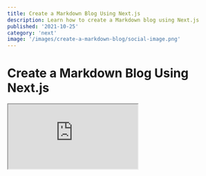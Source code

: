 ```yaml
---
title: Create a Markdown Blog Using Next.js
description: Learn how to create a Markdown blog using Next.js
published: '2021-10-25'
category: 'next'
image: '/images/create-a-markdown-blog/social-image.png'
---
```


# Create a Markdown Blog Using Next.js

<Iframe title="JavaScript Sandbox" src="https://thedigitalgarden.vercel.app/" />

You can view the entire site at [The Digital Garden](https://thedigitalgarden.vercel.app/) and view the [source code on GitHub](https://github.com/JoysOfCode/markdown-blog).

## Table of Contents

- [Your Digital Garden](#your-digital-garden)
- [List of Features](#list-of-features)
- [How Does it Work](#how-does-it-work)
- [Project Setup](#project-setup)
- [Next.js Folder Structure](#nextjs-folder-structure)
- [Next.js File System Based Router](#nextjs-file-system-based-router)
- [Showing Posts](#showing-posts)
- [Markdown Plugins](#markdown-plugins)
- [Markdown Component Substitution](#markdown-component-substitution)
- [Markdown Plugins](#markdown-plugins)
- [List Sorted Posts](#list-sorted-posts)
- [Post Categories](#post-categories)
- [Navigation](#navigation)
- [SEO](#seo)
- [Styles](#styles)
- [Layout](#layout)
- [Dark Mode](#dark-mode)
- [Deploy](#Deploy)
- [Conclusion](#Conclusion)

## Your Digital Garden

Despite popular platforms for developers to author and share content with others I strongly believe that you should have your own place on the internet — your own **digital garden.**

I set out to create something that I would want to use based on what I think a markdown blog should have. Understanding every part of your site is another excuse to **learn, modify and extend**.

The reason why I don't use [Gatsby](https://www.gatsbyjs.com/) is because it's **easy but not simple** meaning you can probably set up a blog in minutes like [Wordpress](https://wordpress.org/) but you don't understand how any of it works because the abstraction is so high.

For this reason I'm using [Next.js](https://nextjs.org/) because while you have to do more work you get to learn a lot more. Having more code doesn't mean it's more complicated — in fact you're going to be surprised how little code we're going to write.

More importantly most of what I'm going to show you is **meta-framework agnostic** meaning you can use what you learn with other framewors.

Understanding **React** is required but I'm going to try to keep it beginner friendly if you never used **Next.js** before and we're going to be using **TypeScript** which is **optional**, so you can completely ignore it and just use **JavaScript**.

## List of Features

These are the features I expect a **Markdown** blog to have:

- **Dark mode**
- **MDX** for a rich user experience
- **Syntax highlight** (**line numbers**, **line highlight** and **copying code** to the clipboard)
- **List posts** by oldest to newest
- **Filter posts** by category
- **Meta tags** (**SEO** and **social share images**)
- **Table of contents** autogenerated from headings
- **Tables** and other extended **Markdown** features from [GitHub Flavored Markdown](https://github.github.com/gfm/)
- **Smart typography** (real quotes and ellipses)

## How Does it Work

We're going to create the **URL slug** from the post title and have **Next.js** build the page for us for every post.

<Image
  height="314px"
  width="637px"
  src="/images/create-a-markdown-blog/site-diagram.webp"
  alt="Site diagram"
/>

**Markdown**

[Markdown](https://daringfireball.net/projects/markdown/) is popular because it's easy to author content, so we don't have to write **HTML** by hand or use a clumsy [WYSWYG](https://en.wikipedia.org/wiki/WYSIWYG) solution that can't keep up with your intent.

**MDX**

We're going to use [MDX](https://mdxjs.com/) (JSX in **Markdown**) that lets you use **React** components inside **Markdown**.

**Static Generated**

The site itself is **static generated** meaning **Next.js** is going to build the entire site in advance at **build time** when it deploys to **Vercel** meaning it's going to be fast once it's cached on their [CDN](https://en.wikipedia.org/wiki/Content_delivery_network) (content delivery network).

**Static** doesn't mean not interactive. You might be familiar with the term from other site builders where it just means to output **HTML**, **CSS** and **JavaScript**. This is not the case with **Next.js**.

**Styles**

For the styles we're going to use a **CSS-in-JS** solution [styled-jsx](https://github.com/vercel/styled-jsx) mostly because it works out of the box with **Next.js** and using it is similar to a **single file component** if you ever used **Vue**, or **Svelte**.

If you want highlighting and code completion there's [styled-jsx Syntax Highlighting](https://marketplace.visualstudio.com/items?itemName=Divlo.vscode-styled-jsx-syntax) and [styled-jsx Language Server](https://marketplace.visualstudio.com/items?itemName=Divlo.vscode-styled-jsx-languageserver) extension for [VS Code](https://code.visualstudio.com/) but it's optional (I expect you to use your prefered styling method).

Nothing here is specific to **CSS-in-JS** other than giving us **scoped styles**, so feel free to use any **CSS** solution for **React** you prefer.

**Deployment**

For deployment we're going to use **Vercel**, so whenever we push to **GitHub** it's going to trigger a deploy to **Vercel**.

## Project Setup

Let's initialize a **Next.js** project using **TypeScript** but feel free to exclude the flag if you don't want to use it.

Name it whatever you want.

```shell:terminal
npx create-next-app --typescript
```

Start the development server and the page should be available at [http://localhost:3000/](http://localhost:3000/).

```shell:terminal
npm run dev
```

There's a couple of things we don't need, so let's remove:

- **api** folder inside **pages**
- Everything inside the **styles** folder
- Styles import in **pages/\_app.tsx**
- Everything inside **pages/index.tsx**

After that change the contents of `index.tsx`. After you're done you should see **Home** on your page.

```tsx:pages/index.tsx
export default function Home() {
  return <h1>Home</h1>
}
```

Let's also set up [module path aliases](https://nextjs.org/docs/advanced-features/module-path-aliases) inside `tsconfig.json`, so we can import things **relative to the root of our project**.

For example instead of doing `../../Component'` you can do `'@/root/components/Component'`.

```json:tsconfig.json
{
  "compilerOptions": {
    // ...
	"baseUrl": ".",
	"paths": {
      "@/root/*": ["./*"]
	}
  },
  // ...
}
```

You can set as many **path aliases** as you want. Some people prefer to have special paths for **components**, **styles** and other things but I prefer keeping it simple.

## Next.js Folder Structure

Here is an explanation of the **Next.js** folder structure.

**.next**

**Next.js** cache and build output.

**pages**

**Next.js** uses a **file-system based router** where every file you create is a page like in **PHP**. For example `pages/about.tsx` would map to `http://localhost:3000/about`. You can also have **dynamic routing** and it's awesome.

**Next.js** has special files **\_app.tsx** that acts like a wrapper around every page and **\_document.tsx** to get access to the `<html>` and `<body>` tags.

**api**

Holds your **API endpoints** using **serverless functions** meaning you don't need to use a real server for simple things.

You can scrape a site and serve the **JSON** as a response you can render in your **frontend**, or **store it inside a database**. You **can't** create, or write to files since **serverless functions** don't have storage because they spin up once per request.

**public**

Holds your **static assets** such as images.

**styles**

Your **CSS** but it's not convention.

**eslintrc.json**

**ESLint** linting rules.

**next-env.d.ts**

Makes sure **Next.js** types are picked up by **TypeScript**.

**next.config.js**

Let's you extend the **Webpack** config for **Next.js** without having to **eject**.

**tsconfig.json**

**TypeScript** compiler options. You're going to use **jsconfig.json** if you're using **JavaScript**.

I want to note that some things like `pages` are convention in **Next.js** but other things like **styles** and where you place your components are unopinionated.

## Next.js File System Based Router

We need a way to generate pages when we build our site.

Imagine what a chore it would be if we created a new page for every post like `pages/post1.tsx`, `pages/post2.tsx`.

We can instead create a **dynamic route** such as `pages/[slug].tsx`, so that we can create pages on the fly based on the posts we create.

We're going to get those paths from the **file system** because we can use **Node.js** inside **Next.js** pages.

This is possible because **Next.js** exposes **special functions** we can only use inside a page such as `getStaticPaths` and `getStaticProps` where we can **pre-render the page at build time**.

<Image
  height="496px"
  width="888px"
  src="/images/create-a-markdown-blog/next-page-render.webp"
  alt="Next.js page render"
/>

This is how it looks inside **Next.js**.

```tsx:pages/[slug].tsx
export default function Post(props) {
  return <h1>{props.title}</h1>
}

export async function getStaticPaths() {
  return {
    paths: [
      { params: { slug: 'post-1' } },
      { params: { slug: 'post-2' } }
	],
    fallback: false,
  }
}

export async function getStaticProps() {
  return {
    props: {
      title: 'Post',
    },
  }
}
```

In the above example since we created `[slug].tsx` **Next.js** expects us to specify a **slug** that can be any path as the **param**, so we created paths for [http://localhost:3000/post-1](http://localhost:3000/1) and [http://localhost:3000/post-2](http://localhost:3000/2).

This means we generate the **paths** and **props** in advance. The **props** are then sent to the **component** like regular **props**.

**Next.js** is flexible, so we can specify per page if we want it to be **SSG** (server-side generated) meaning **Next.js** builds the pages during **build time**, or **SSR** (server-side rendered) using `getServerSideProps` where you have to request the page from the server.

Since this code gets executed **server-side** in **Node.js** land in some **ephemeral serverless function** it's not part of the bundle.

**Next.js** is just **React** with a couple of extra things with a great developer experience. This was just a brief introduction to **Next.js** but if you want to learn **Next.js** hit up the [Next.js basics](https://nextjs.org/learn/basics/create-nextjs-app).

## Showing Posts

Let's start with the most interesting part which is showing **Markdown** posts.

For this we're going to use [mdx-bundler](https://github.com/kentcdodds/mdx-bundler) that's going to help us with reading **Markdown** files and bundle any dependencies we have such as **React** components which is awesome because it's framework agnostic unlike [next-mdx-remote](https://github.com/hashicorp/next-mdx-remote).

```shell:terminal
npm i mdx-bundler esbuild
```

[esbuild](https://esbuild.github.io/) is just an extremely fast **JavaScript** bundler that **mdx-bundler** uses.

Let's add some example posts by creating a `posts` folder at the root of our project (same place where your `package.json` is).

Inside `posts` we're going to create at least two folders with posts following this structure:

- `posts/post-1/post-1.mdx`
- `posts/post-2/post-2.mdx`

At the top of every **Markdown** file we're going to include the **title**, **description**, **published**, **category**, **slug** and **social share image** metadata that we can parse as **front matter**.

```md:post-1.mdx
---
title: First Post
description: This is the first post
published: '2021-10-10'
category: 'javascript'
slug: 'post-1'
image: '/images/post-1/social-image.png'
---

import { Counter } from './Counter'

# First Post

This is the first post.

You can use regular Markdown inside here like *italic* or **bold**.

Here's a component.

<Counter />
```

```md:post-2.mdx
---
title: Second Post
description: This is the second post
published: '2021-10-20'
category: 'javascript'
slug: 'post-2'
image: '/images/post-2/social-image.png'
---

# Post 2

This is the second post.

If you had an image:

![Description](/images/post-2/image.webp)
```

If you want to use an image don't include `public` in the path but just `/images/post-2/image.webp` because **Next.js** is going to serve it from [http://localhost:3000/images/post-2/image.webp](http://localhost:3000/images/post-2/image.webp).

I'm not going to include any **social share images** here but in my other post I explain how you can [automate creating dynamic social share images](https://joyofcode.xyz/dynamic-social-share-images) and later I'm going to show you what `<meta>` tags to include.

If you just want to know the dimensions it should be **1200px** by **630px** in size. If you're going to do it yourself use [Figma](https://www.figma.com/).

We're going to include a component for `post-1`:

- `posts/post-1/Counter.tsx`

```tsx:posts/post-1/Counter.tsx
import { useState } from 'react'

export function Counter() {
  const [count, setCount] = useState(0)

  return (
    <div>
      <p>You clicked {count} times</p>
      <button onClick={() => setCount(count + 1)}>Click</button>
    </div>
  )
}
```

Create `[slug].tsx` inside the `pages` directory that's going to be responsible for our posts:

- `pages/[slug].tsx`

We're going to use **Node.js** to read from the **file system** and create **paths** based on the posts we have.

First we're going to get the post names.

```ts:example.ts
import fs from 'fs'

// post paths
const currentDirectory = process.cwd()
const posts = fs.readdirSync(`${currentDirectory}/posts`)
const postPaths = posts.map((post) => post)

// [ 'post-1', 'post-2' ]
```

Then we're going to `map` over the **paths** to create **slugs** in the format that **Next.js** expects.

```ts:example.ts
// paths
const paths = postPaths.map((path) => ({
  params: { slug: path },
}))

/*
[
  { params: { slug: 'post-1' } },
  { params: { slug: 'post-2' } }
]
*/
```

At the end this is our `getStaticPaths`.

```tsx:pages/[slug].tsx
export async function getStaticPaths() {
  // post paths
  const currentDirectory = process.cwd()
  const posts = fs.readdirSync(`${currentDirectory}/posts`)
  const postPaths = posts.map((post) => post)

  // paths
  const paths = postPaths.map((path) => ({
    params: { slug: path },
  }))

  return {
    paths,
    fallback: false,
  }
}
```

The `fallback: false` means that it should return a **404 page** if not found. If you don't include this **Next.js** would complain.

When you're using `getStaticPaths` you also have to use `getStaticProps`.

After we create the **paths** we can take the **slug** from the **URL**. For example when someone visits [http://localhost:3000/post-1](http://localhost:3000/post-1) we can find the post by **post-1** and parse it using **mdx-bundler**.

```tsx:pages/[slug].tsx
export async function getStaticProps({ params }) {
  // slug
  const { slug } = params

  // post path
  const currentDirectory = process.cwd()
  const postPath = `${currentDirectory}/posts/${slug}/${slug}.mdx`
  const markdown = await bundleMDXFile(postPath)
  const { code, frontmatter: metadata } = markdown

  return {
    props: {
      code,
      metadata,
    },
  }
}
```

`getStaticProps` taks a `context` argument from where we destructure `params`.

After we parse the post using `bundleMDXFile` we get the bundled `code` that we can use on the frontend to create a component using `getMDXComponent`.

We also have `metadata` from the **front matter** we can use for **SEO** later.

```tsx:pages/[slug].tsx
import { useMemo } from 'react'
import { getMDXComponent } from 'mdx-bundler/client'

interface PostProps {
  code: string
  metadata: any
}

export default function Post({ code, metadata }: PostProps) {
  // avoid recreating the component every render
  const Component = useMemo(() => getMDXComponent(code), [code])
  return <Component />
}
```

If you navigate to [http://localhost:3000/post-1](http://localhost:3000/post-1) you should see the post.

<Image
  height="284px"
  width="511px"
  src="/images/create-a-markdown-blog/mdx-component.webp"
  alt="MDX component"
/>

This took no code at all and we have a working blog that we understand how it works completely.

This is how `[slug].tsx` should look like.

```tsx:pages/[slug.tsx]
import { useMemo } from 'react'
import { bundleMDXFile } from 'mdx-bundler'
import { getMDXComponent } from 'mdx-bundler/client'
import fs from 'fs'

interface PostProps {
  code: string
  metadata: any
}

interface Params {
  params: {
    slug: string
  }
}

export default function Post({ code, metadata }: PostProps) {
  // avoid recreating the component every render
  const Component = useMemo(() => getMDXComponent(code), [code])
  return <Component />
}

export async function getStaticPaths() {
  // post paths
  const currentDirectory = process.cwd()
  const posts = fs.readdirSync(`${currentDirectory}/posts`)
  const postPaths = posts.map((post) => post)

  // paths
  const paths = postPaths.map((path) => ({
    params: { slug: path },
  }))

  return {
    paths,
    fallback: false,
  }
}

export async function getStaticProps({ params }: Params) {
  // slug
  const { slug } = params

  // post path
  const currentDirectory = process.cwd()
  const postPath = `${currentDirectory}/posts/${slug}/${slug}.mdx`
  const markdown = await bundleMDXFile(postPath)
  const { code, frontmatter: metadata } = markdown

  return {
    props: {
      code,
      metadata,
    },
  }
}

```

I urge you to `console.log` everything to see how it works — keep in mind logs inside special **Next.js** functions only show inside your **terminal** because it happens on the server (I still fall for that one).

## Markdown Plugins

There's [remark plugins](https://github.com/remarkjs/remark/blob/main/doc/plugins.md) that process **Markdown** and [rehype plugins](https://github.com/rehypejs/rehype/blob/main/doc/plugins.md) that process **HTML** after it's converted from **Markdown**.

Don't be confused by the difference. If you find a **plugin** you want to use it's either going to be one of them. You're going to have to figure out if they work or don't.

We're going to include useful **plugins** from **syntax highlight** to generating a **table of contents**.

```shell:terminal
npm i rehype-code-titles rehype-image-placeholder rehype-prism-plus remark-gfm remark-autolink-headings remark-slug @silvenon/remark-smartypants remark-toc remark-unwrap-images
```

Inside `[slug].tsx` in `getStaticProps` we can pass a second `options` parameter to `bundleMDXFile`.

```tsx:[pages/slug.tsx]
import { BundleMDXOptions } from 'mdx-bundler/dist/types'

// mdx plugins
import rehypeCodeTitles from 'rehype-code-titles'
import rehypeImagePlaceholder from 'rehype-image-placeholder'
import rehypePrism from 'rehype-prism-plus'
import remarkGfm from 'remark-gfm'
import remarkHeadings from 'remark-autolink-headings'
import remarkSlug from 'remark-slug'
import remarkSmartypants from '@silvenon/remark-smartypants'
import remarkTableofContents from 'remark-toc'
import remarkUnwrapImages from 'remark-unwrap-images'

export async function getStaticProps({ params }: Params) {
  // slug
  const { slug } = params

  // markdown plugins
  const options: BundleMDXOptions = {
    xdmOptions(options) {
      options.remarkPlugins = [
        ...(options.remarkPlugins ?? []),
        // github flavored markdown
        remarkGfm,
        // add id to headings
        remarkHeadings,
        // add links to headings
        remarkSlug,
        // smart typographic punctuation like real quotes
        remarkSmartypants,
        // generates table of contents from headings
        // `tight` removes <p> from <li> when nested
        [remarkTableofContents, { tight: true }],
        // remove paragraph around images
        remarkUnwrapImages,
      ]
      options.rehypePlugins = [
        ...(options.rehypePlugins ?? []),
        // title for code blocks (has to come before `rehypePrism`)
        rehypeCodeTitles,
        // syntax highlight
        rehypePrism,
        // image dimensions and placeholder
        [rehypeImagePlaceholder, { dir: 'public' }],
      ]
      return options
    },
  }

  // post path
  const currentDirectory = process.cwd()
  const postPath = `${currentDirectory}/posts/${slug}/${slug}.mdx`
  const markdown = await bundleMDXFile(postPath, options)
  const { code, frontmatter: metadata } = markdown

  return {
    props: {
      code,
      metadata,
    },
  }
}
```

If you want to see what the plugins do head over to the [features page](https://thedigitalgarden.vercel.app/features) of the finished project.

Since some of the **plugins** don't have types we have to apease **TypeScript** by creating `types/global.d.ts` and say they exist.

```ts:types/global.d.ts
declare module '@silvenon/remark-smartypants'
declare module 'rehype-image-placeholder'
```

While we're here, let's create `types/post.ts` and use that type instead of `any` for `PostProps`.

```ts:types/post.ts
export interface Post {
  category: string
  description: string
  image: string
  published: number
  slug: string
  title: string
}
```

```tsx:pages/[slug].tsx
// rename it to avoid name collision
import { Post as Metadata } from '@/root/types/post'

interface PostProps {
  code: string
  metadata: Metadata
}
```

## Markdown Component Substitution

We can replace any **Markdown** component we want using our own **React** components.

For example we can replace the regular `<img>` component with our own that uses [next/image](https://nextjs.org/docs/api-reference/next/image) which is awesome because it serves images for us based on the device and only loads the image when it's in view using **lazy loading**.

```tsx:example.tsx
// image component
function Image(props) {
  // ...
}

// MDX components
const mdxComponents = {
  // using a component
  img: Image,
  // directly passing props
  img: (props) => <Image {...props} />
}

// inside [slug].tsx
function Post() {
  return <Component components={mdxComponents} />
}
```

Let's use that to implement our `<Image />` and `<CodeBlock />` component, so we can get the code from the `<pre>` content and copy it to the clipboard.

First create `components` at the root and `mdx` folder inside with `Image.tsx`:

- `components/mdx/Image.tsx`

```tsx:components/mdx/Image.tsx
import { useState } from 'react'
import NextImage from 'next/image'

interface ImageProps {
  src: string
  alt: string
  width: string
  height: string
  blurDataURL: string
}

export default function Image({
  src,
  alt,
  width,
  height,
  blurDataURL,
}: ImageProps) {
  const [loaded, setLoaded] = useState<boolean>(false)
  const zoom = loaded ? 'zoom' : ''

  return (
    <div className="container">
      <div className={zoom}>
        <NextImage
          onLoadingComplete={() => setLoaded(true)}
          src={src}
          alt={alt}
          width={width}
          height={height}
          loading="lazy"
          placeholder={blurDataURL ? 'blur' : undefined}
          blurDataURL={blurDataURL}
        />
      </div>

      <style jsx>
        {`
          .container {
            overflow: hidden;
          }

          .zoom {
            animation: zoom 0.3s linear;
          }

          @keyframes zoom {
            from {
              transform: scale(1.1);
            }
          }
        `}
      </style>
    </div>
  )
}
```

We're just passing basic `src` and `alt` image props alongside additional props we get from using the **image plugin** that gives us the `width` and `height` with the `blurDataURL` for the placeholder.

After that we're just doing a simple zoom effect like you see on some sites when the image is loaded and `next/image` takes care of everything else.

If this is the first time you're seeing `styled-jsx` the only thing you have to know is that the styles only apply to the single component but you can also specify a `global` attribute.

You can use whatever you want for styles but we don't have to set up anything since it works out of the box with **Next.js**.

Let's create `CodeBlock.tsx`:

- `components/mdx/CodeBlock.tsx`

```tsx:components/mdx/CodeBlock.tsx
import { useRef } from 'react'

interface CodeBlockProps {
  children: React.ReactNode
}

export default function CodeBlock({ children }: CodeBlockProps) {
  const preRef = useRef<HTMLPreElement>(null)

  function copy() {
    const content = preRef.current?.textContent ?? ''
    navigator.clipboard.writeText(content)
  }

  return (
    <div className="code-block">
      <pre ref={preRef}>{children}</pre>
      <button onClick={copy} className="copy">
        <span className="sr-only">Copy</span>
        <span>📋</span>
      </button>

      <style jsx>
        {`
          .code-block {
            position: relative;
          }

          .copy {
            cursor: pointer;
            position: absolute;
            top: -34px;
            right: 20px;
            font-size: 1rem;
            background: none;
            border-radius: var(--border-base);
            border: none;
            transition: transform 0.1s ease;
          }

          .copy:active {
            transform: scale(0.9);
          }
        `}
      </style>
    </div>
  )
}
```

We're using a `ref` to get the contents of the `<pre>` element and copy the contents to the **clipboard** using the [Clipboard API](https://developer.mozilla.org/en-US/docs/Web/API/Clipboard_API).

Create `MDXComponents.tsx` where we can export the components:

- `components/mdx/MDXComponents.tsx`

```tsx:components/mdx/MDXComponents.tsx
import CodeBlock from './CodeBlock'
import Image from './Image'

const mdxComponents = {
  img: Image,
  pre: CodeBlock,
}

export default mdxComponents
```

I also like to create a `index.ts` to export everything, so we can import doing `components/mdx` instead of `components/mdx/mdxComponents`:

- `components/mdx/index.ts`

```ts:components/mdx/index.ts
export { default } from './MDXComponents'
```

Import `mdxComponents` in `[slug].tsx` and pass it to `Component` using the `components` prop.

```tsx:pages/[slug].tsx
// ...
import mdxComponents from '@/root/components/mdx'

// ...
<Component components={mdxComponents as any} />
```

## List Sorted Posts

Going back to our **home page** inside `index.ts` we're going to list the posts from **oldest to newest**.

We get the **paths** again but this time we're only interested in the **front matter** so we can use the **metadata** to render the cards.

We're also going to turn the **date** into a **timestamp**, so we can sort it.

```tsx:pages/index.tsx
import { bundleMDXFile } from 'mdx-bundler'
import fs from 'fs'

import { Post } from '@/root/types/post'
import Posts from '@/root/components/Posts'

interface HomeProps {
  posts: Post[]
}

export default function Home({ posts }: HomeProps) {
  return (
    <div>
      <h2>Latest Posts</h2>
      <Posts posts={posts} />
    </div>
  )
}

export async function getStaticProps() {
  // post paths
  const currentDirectory = process.cwd()
  const posts = fs.readdirSync(`${currentDirectory}/posts`)

  // metadata from frontmatter
  const postsMetadata = []

  for (let post of posts) {
    const postPath = `${currentDirectory}/posts/${post}/${post}.mdx`
    const markdown = await bundleMDXFile(postPath)
    const { frontmatter } = markdown

    const timestamp = new Date(frontmatter.published).valueOf()
    frontmatter.published = timestamp

    postsMetadata.push(frontmatter)
  }

  // sort posts by oldest to newest
  const sortedPosts = postsMetadata.sort(
    (firstEl, secondEl) => secondEl.published - firstEl.published
  )

  return {
    props: {
      posts: sortedPosts,
    },
  }
}

```

We also have to create the `<Posts />` component that just renders the posts:

- `components/Posts.tsx`

```tsx:pages/index.tsx
import Link from 'next/link'

import { Post } from '@/root/types/post'

interface PostsProps {
  posts: Post[]
}

export default function Posts({ posts }: PostsProps) {
  return (
    <section>
      {posts.map(({ title, description, slug }) => (
        <article key={slug}>
          <Link href={`/${slug}`}>
            <a>{title}</a>
          </Link>
          <p>{description}</p>
        </article>
      ))}

      <style jsx>
        {`
          section {
            display: flex;
            flex-direction: column;
            gap: var(--spacing-1);
          }

          article {
            padding: var(--spacing-1);
            background-color: var(--color-post);
            border-radius: var(--radius-base);
          }

          a {
            font-size: var(--font-tertiary);
            color: var(--color-post-title);
          }

          p {
            color: var(--color-post-description);
          }
        `}
      </style>
    </section>
  )
}

```

Now if you navigate to [http://localhost:3000/](http://localhost:3000/) you can see the sorted posts.

<Image
  height="216px"
  width="370px"
  src="/images/create-a-markdown-blog/sorted-posts.webp"
  alt="Sorted posts"
/>

## Post Categories

At some point we're going to have a couple of posts, so it would be nice being able to filter them by category.

For example when a user visits [http://localhost:3000/category/javascript](http://localhost:3000/category/javascript) it should only show **JavaScript** posts.

To create such a path we can create a `category` folder inside `pages` with `[category].tsx` inside:

- `pages/category/[category].tsx`

To achieve this we're going to use the `category` field from the post **front matter** and filter the posts based on it.

We're going to keep a list of categories to create **paths** from.

```ts:example.ts
const categories = ['html', 'css', 'javascript'] as const
```

```ts:example.ts
export async function getStaticPaths() {
  // paths
  const paths = categories.map((category) => ({
    params: { category },
  }))

  /*
  [
    { params: { category: 'html' } },
    { params: { category: 'css' } },
    { params: { category: 'javascript' } }
  ]
  */

  return {
    paths,
    fallback: false,
  }
}
```

We're also going to map the names to something more readable when rendering it.

```ts:example.ts
const categoryName = {
  html: 'HTML',
  css: 'CSS',
  javascript: 'JavaScript',
}
```

We're going to get the `category` from the **URL** from `context.params` inside `getStaticProps`.

We need to get the **paths** to the posts because we have to read them and get the **front matter**.

If the `frontmatter.category` matches `category` from the **URL** we know to filter those posts and sort them.

```tsx:pages/[category].tsx
export async function getStaticProps(context: Context) {
  const { category } = context.params

  // get the post paths
  const currentDirectory = cwd()
  const postFoldersPath = `${currentDirectory}/posts`
  const postFolders = readdirSync(postFoldersPath)
  const postPaths = postFolders.map(
    (folder) => `${currentDirectory}/posts/${folder}/${folder}.mdx`
  )

  // get the posts
  const posts = []

  for (let path of postPaths) {
    const markdown = await bundleMDXFile(path)
    const { frontmatter } = markdown

    if (frontmatter.category === category) {
      posts.push(frontmatter)
    }
  }

  // sort posts by oldest to newest
  const sortedPosts = posts.sort(
    (firstEl, secondEl) => secondEl.published - firstEl.published
  )

  return {
    props: {
      posts: sortedPosts,
      category,
    },
  }
}
```

This is how `[category].tsx` looks.

```tsx:pages/category/[category].tsx
import { bundleMDXFile } from 'mdx-bundler'
import { readdirSync } from 'fs'

import { Post } from '@/root/types/post'
import Posts from '@/root/components/Posts'

interface CategoryProps {
  posts: Post[]
  category: typeof categories[number]
}

interface Context {
  params: {
    category: string
  }
}

const categories = ['html', 'css', 'javascript'] as const

const categoryName = {
  html: 'HTML',
  css: 'CSS',
  javascript: 'JavaScript',
}

export default function Category({ posts, category }: CategoryProps) {
  return (
    <div>
      <h2>{categoryName[category]}</h2>
      <Posts posts={posts} />
    </div>
  )
}

export async function getStaticPaths() {
  // paths
  const paths = categories.map((category) => ({
    params: { category },
  }))

  return {
    paths,
    fallback: false,
  }
}

export async function getStaticProps(context: Context) {
  const { category } = context.params

  // get the post paths
  const currentDirectory = process.cwd()
  const postFoldersPath = `${currentDirectory}/posts`
  const postFolders = readdirSync(postFoldersPath)
  const postPaths = postFolders.map(
    (folder) => `${currentDirectory}/posts/${folder}/${folder}.mdx`
  )

  // get the posts
  const posts = []

  for (let path of postPaths) {
    const markdown = await bundleMDXFile(path)
    const { frontmatter } = markdown

    if (frontmatter.category === category) {
      posts.push(frontmatter)
    }
  }

  // sort posts by oldest to newest
  const sortedPosts = posts.sort(
    (firstEl, secondEl) => secondEl.published - firstEl.published
  )

  return {
    props: {
      posts: sortedPosts,
      category,
    },
  }
}
```

If you head over to [http://localhost:3000/category/javascript](http://localhost:3000/category/javascript) you can see the posts.

You can treat the **categories** as **tags** if for example you had `category: 'javascript, tips'` in your **front matter** you could `split` the string and get posts that are of type **JavaScript** and **tips** for your `javascript-tips` page.

## Navigation

Create the `Navigation.tsx` inside `components`:

- `components/Navigation.tsx`

The navigation has the `<Navigation />` component and `<Links />` components that just loop over `links`.

```tsx:components/Navigation.tsx
import Link from 'next/link'

const links = [
  { location: '🌱 Digital Garden', url: '/' },
  { location: '🏷️ HTML', url: '/category/html' },
  { location: '😎 CSS', url: '/category/css' },
  { location: '📜 JavaScript', url: '/category/javascript' },
]

function Links() {
  return (
    <ol>
      {links.map(({ location, url }) => (
        <li key={location}>
          <Link href={url}>
            <a>{location}</a>
          </Link>
        </li>
      ))}

      <style jsx>
        {`
          ol {
            display: flex;
            flex-direction: column;
            gap: var(--spacing-1);
            list-style: none;
          }

          @media (min-width: 640px) {
            ol {
              display: flex;
              flex-direction: row;
              gap: var(--spacing-1);
            }
          }
        `}
      </style>
    </ol>
  )
}

export function Navigation() {
  return (
    <nav>
      <Links />

      <style jsx>
        {`
          nav {
            display: flex;
            flex-direction: column;
            gap: var(--spacing-1);
            padding: var(--spacing-2);
          }

          @media (min-width: 640px) {
            nav {
              max-width: var(--reading-length);
              margin: 0 auto;
              padding: var(--spacing-2) 0;
              flex-direction: row;
              justify-content: space-between;
              align-items: center;
            }
          }
        `}
      </style>
    </nav>
  )
}
```

We're going to use it inside a **layout** component after we to create the **SEO** component.

## SEO

Search engine optimization is important for search engines crawling your site and so are **social share images** that show up when you link your site or post on social media.

Here I included the `<meta>` tags you should have. You should only replace `your-site-url` with the **deployment URL** for example [https://thedigitalgarden.vercel.app/](https://thedigitalgarden.vercel.app/).

You can create an **environment variable** if you want, so you don't have to change your source code if the link changes.

We use the default `meta` for a regular page and if it's a post we can pass the **metadata** from the **front matter** to override it.

Create `Seo.tsx` inside `components`:

- `components/Seo.tsx`

```tsx:components/Seo.tsx
import Head from 'next/head'

export default function Seo({ ...metadata }) {
  const development = process.env.NODE_ENV === 'development'
  const url = development ? 'http://localhost:3000' : 'your-site-url'

  const meta = {
    title: 'Digital Garden',
    description: `Description of the site`,
    image: `${url}/images/social-image.png`,
    ...metadata,
  }

  return (
    <Head>
      <title>{meta.title}</title>
      <meta content={meta.description} name="description" />

      <meta content={meta.title} property="og:title" />
      <meta content={meta.image} property="og:image" />
      <meta content={meta.description} property="og:description" />

      <meta content="summary_large_image" name="twitter:card" />
      <meta content={meta.title} name="twitter:title" />
      <meta content={meta.description} name="twitter:description" />
      <meta content={meta.image} name="twitter:image" />

      <link rel="icon" href="https://fav.farm/🌱" />
    </Head>
  )
}
```

## Styles

Our site looks sad so far, so let's add some styles. We're going to add **global styles** and **syntax highlight styles**.

If you're curious how **syntax highlight** works it's simple. Using the **Markdown** plugin from earlier we break the code into **tokens** using [Prism](https://prismjs.com/) that has a lot of themes we can use and target using **CSS**.

I did the tedious job of turning everything I can into [CSS variables](https://developer.mozilla.org/en-US/docs/Web/CSS/--*) from the **font family**, **colors** and **spacing** to **tokens**, so you can create your own themes.

We're going to separate the styles because they're long and it's going to be easier to manage.

All the variables including **tokens** are inside `style.ts`.

Inside the `styles` folder create:

- `styles/style.ts`
- `styles/prism.ts`

```css:styles/style.ts
import css from 'styled-jsx/css'

const styles = css.global`
  @import url('https://fonts.googleapis.com/css2?family=Noto+Sans+Mono:wght@400;700&family=Poppins:wght@400;700;900&display=swap');

  /*
    CSS Reset
  */

  *,
  *:after,
  *:before {
    margin: 0;
    padding: 0;
    box-sizing: border-box;
  }

  /*
    CSS Variables
  */

  :root {
    --font-serif: 'Poppins', sans-serif;
    --font-mono: 'Noto Sans Mono', monospace;
    --font-primary: 3rem;
    --font-secondary: 1.5rem;
    --font-tertiary: 1.25rem;
    --font-text: 1.125rem;
    --line-height-text: 1.8;
    --reading-length: 60ch;
    --spacing-1: 1rem;
    --spacing-2: 2rem;
    --radius-base: 10px;
    --shadow: 2px 2px 4px hsl(0, 0%, 0%, 20%);
    --transition-color: color 0.3s, background-color 0.3s;
  }

  /*
    General
  */

  ::selection {
    background-color: var(--color-selection);
  }

  ::-webkit-scrollbar {
    width: 2px;
    height: 2px;
  }

  ::-webkit-scrollbar-thumb {
    background-color: var(--color-scrollbar);
  }

  html,
  body {
    height: 100%;
    /* firefox */
    scrollbar-color: var(--color-scrollbar);
    scrollbar-width: thin;
  }

  body {
    font-family: var(--font-serif);
    color: var(--color-text);
    background-color: var(--color-background);
    background-image: linear-gradient(
      to bottom,
      var(--color-background-gradient),
      transparent
    );
    background-attachment: fixed;
    transition: var(--transition-color);
  }

  h2 {
    margin: var(--spacing-1) 0;
    font-size: var(--font-secondary);
  }

  a {
    color: var(--color-link);
    text-decoration: none;
  }

  a:hover {
    text-decoration: underline;
  }

  table {
    border-collapse: collapse;
  }

  table,
  th,
  td {
    border: 1px solid var(--color-table-border);
  }

  th,
  td {
    padding: var(--spacing-1);
  }

  /*
    Themes
  */

  body[data-theme='dark'] {
    /* site colors */
    --color-text: hsl(0, 0%, 98%);
    --color-background: hsl(184, 10%, 10%);
    --color-background-gradient: hsl(184, 100%, 4%);
    --color-toggle: hsl(172, 100%, 28%);
    --color-toggle-sun: hsl(0, 0%, 98%);
    --color-toggle-moon: hsl(0, 0%, 98%);
    --color-toggle-mask: var(--color-toggle);
    --color-link: hsl(172, 100%, 50%);
    --color-post: hsl(184, 40%, 10%);
    --color-post-title: hsl(172, 100%, 50%);
    --color-post-description: hsl(184, 40%, 90%);
    --color-table-border: hsl(172, 100%, 28%);
    --color-blockquote: hsl(172, 100%, 28%);
    --color-selection: hsl(172, 100%, 28%);
    --color-scrollbar: hsl(172, 100%, 50%);

    /* code block */
    --color-code-block: hsl(172, 10%, 10%);
    --color-code-border: hsl(172, 10%, 12%);
    --color-code-title: hsl(172, 10%, 80%);
    --color-code-inline: hsl(172, 100%, 28%);
    --color-text-inline: hsl(0, 0%, 98%);

    /* line numbers */
    --color-code-line-highlight: hsl(172, 10%, 20%);
    --color-code-line-number: hsl(172, 10%, 80%);

    /* syntax highlight */
    --color-token-1: hsl(0, 0%, 98%);
    --color-token-2: hsl(172, 100%, 80%);
    --color-token-3: hsl(172, 100%, 40%);
    --color-token-4: hsl(172, 100%, 80%);
    --color-token-5: hsl(344, 47%, 68%);
    --color-token-6: hsl(172, 100%, 90%);
  }

  body[data-theme='light'] {
    /* site colors */
    --color-text: hsl(0, 0%, 20%);
    --color-background: hsl(0, 0%, 98%);
    --color-background-gradient: hsl(0, 0%, 98%);
    --color-toggle: hsl(172, 100%, 40%);
    --color-toggle-sun: hsl(0, 0%, 98%);
    --color-toggle-moon: hsl(220, 20%, 10%);
    --color-toggle-mask: var(--color-toggle);
    --color-link: hsl(172, 100%, 24%);
    --color-post: hsl(184, 40%, 90%);
    --color-post-title: hsl(184, 100%, 24%);
    --color-post-description: hsl(184, 40%, 20%);
    --color-table-border: hsl(172, 100%, 28%);
    --color-blockquote: hsl(172, 100%, 28%);
    --color-selection: hsl(172, 100%, 50%);
    --color-scrollbar: hsl(172, 100%, 40%);

    /* code block */
    --color-code-block: hsl(172, 10%, 10%);
    --color-code-border: hsl(172, 10%, 12%);
    --color-code-title: hsl(172, 10%, 80%);
    --color-code-inline: hsl(172, 100%, 28%);
    --color-text-inline: hsl(0, 0%, 98%);
    --color-blockquote: hsl(172, 100%, 28%);

    /* line numbers */
    --color-code-line-highlight: hsl(172, 10%, 20%);
    --color-code-line-number: hsl(172, 10%, 80%);

    /* syntax highlight */
    --color-token-1: hsl(0, 0%, 98%);
    --color-token-2: hsl(172, 100%, 80%);
    --color-token-3: hsl(172, 100%, 40%);
    --color-token-4: hsl(172, 100%, 80%);
    --color-token-5: hsl(344, 47%, 68%);
    --color-token-6: hsl(172, 100%, 90%);
  }

  /*
    Prose
  */

  .post {
    display: grid;
    grid-template-columns: 2rem minmax(0, var(--reading-length)) 2rem;
    justify-content: center;
    row-gap: var(--spacing-2);
  }

  .post > * {
    grid-column: 2/3;
  }

  /* span image and code blocks outside regular layout */
  @media (min-width: 640px) {
    .post {
      grid-template-columns: 4rem minmax(0, var(--reading-length)) 4rem;
    }

    .post .container {
      grid-column: 1/-1;
    }

    .post .rehype-code-title {
      grid-column: 1/-1;
    }

    .post .code-block {
      grid-column: 1/-1;
    }
  }

  .post .rehype-code-title {
    display: flex;
    align-items: center;
    margin-bottom: -2rem;
    padding: 0.6rem 1rem;
    color: var(--color-code-title);
    background-color: var(--color-code-block);
    border-bottom: 1px solid var(--color-code-border);
    border-radius: 4px 4px 0 0;
  }

  .post h1 {
    margin: var(--spacing-2) 0;
    font-size: var(--font-primary);
  }

  .post h2 {
    margin-top: var(--spacing-1);
    font-size: var(--font-secondary);
  }

  .post h3 {
    font-size: var(--font-tertiary);
  }

  .post p {
    font-size: var(--font-text);
    line-height: var(--line-height-text);
  }

  .post ol,
  .post ul {
    display: flex;
    flex-direction: column;
    gap: var(--spacing-1);
    list-style-position: inside;
  }

  .post ul ul {
    padding: var(--spacing-1) 0 0 var(--spacing-1);
    list-style-type: disc;
  }

  .post ul.contains-task-list {
    margin-bottom: var(--spacing-2);
    list-style-type: none;
  }

  .post img {
    max-width: 100%;
    height: 100%;
    display: block;
    border-radius: var(--radius-base);
  }

  .post blockquote {
    padding: var(--spacing-1);
    border-left: 2px solid var(--color-blockquote);
  }

  /*
    Utility
  */

  .sr-only {
    position: absolute;
    width: 1px;
    height: 1px;
    padding: 0;
    margin: -1px;
    overflow: hidden;
    clip: rect(0, 0, 0, 0);
    white-space: nowrap;
    border-width: 0;
  }
`

export default styles
```

```css:styles/prism.ts
import css from 'styled-jsx/css'

const prism = css.global`
  /*
    Syntax highlight
  */

  pre {
    padding: var(--spacing-1);
    border-radius: var(--radius-base);
    border-radius: 0 0 4px 4px;
    background-color: var(--color-code-block);
    box-shadow: 0px 4px 2px hsl(0, 0%, 0%, 10%);
    overflow-x: scroll;
  }

  code[class*='language-'],
  pre[class*='language-'] {
    color: var(--color-token-1);
    font-family: var(--font-mono);
    direction: ltr;
    text-align: left;
    white-space: pre;
    word-spacing: normal;
    word-break: normal;
    line-height: 1.5;
    tab-size: 4;
    hyphens: none;
  }

  /* code blocks */
  pre[class*='language-'] {
    margin: 0.5em 0;
    padding: 1em;
    overflow: auto;
  }

  /* inline code */
  :not(pre) > code {
    padding: 0.4em;
    border-radius: 0.3em;
    color: var(--color-text-inline);
    background-color: var(--color-code-inline);
  }

  .token.comment,
  .token.prolog,
  .token.cdata {
    color: var(--color-token-2);
  }

  .token.delimiter,
  .token.boolean,
  .token.keyword,
  .token.selector,
  .token.important,
  .token.atrule {
    color: var(--color-token-3);
  }

  .token.operator,
  .token.punctuation,
  .token.attr-name {
    color: var(--color-token-2);
  }

  .token.tag,
  .token.tag .punctuation,
  .token.doctype,
  .token.builtin {
    color: var(--color-token-4);
  }

  .token.entity,
  .token.number,
  .token.symbol {
    color: var(--color-token-5);
  }

  .token.property,
  .token.constant,
  .token.variable {
    color: var(--color-token-3);
  }

  .token.string,
  .token.char {
    color: var(--color-token-6);
  }

  .token.attr-value,
  .token.attr-value .punctuation {
    color: var(--color-token-2);
  }

  .token.url {
    color: var(--color-token-6);
    text-decoration: underline;
  }

  .token.function {
    color: var(--color-token-4);
  }

  .token.regex {
    background-color: var(--color-token-6);
  }

  .token.bold {
    font-weight: bold;
  }

  .token.italic {
    font-style: italic;
  }

  .token.inserted {
    background-color: var(--color-token-2);
  }

  .token.deleted {
    background-color: var(--color-token-3);
  }

  /*
    Line highlight
  */

  .code-highlight {
    width: 100%;
    float: left;
  }

  .code-line {
    display: block;
    padding-right: 16px;
    padding-left: 16px;
    margin-right: -16px;
    margin-left: -16px;
  }

  .highlight-line {
    margin-right: -16px;
    margin-left: -16px;
    background-color: var(--color-code-line-highlight);
  }

  .line-number::before {
    content: attr(line);
    margin-left: -8px;
    padding-right: 16px;
    color: var(--color-code-line-number);
  }
`

export default prism
```

## Layout

This is the general layout of the site but for posts we use a grid where we extend images and code blocks outside the grid because it looks cool.

<Image
  height="677px"
  width="531px"
  src="/images/create-a-markdown-blog/layout.webp"
  alt="Site layout"
/>

We're going to create a general layout wrapper for regular pages and one for our posts that's going to hold the **navigation** and **SEO**.

Create the `layout` folder inside `components` with `Blog.tsx` and `Container.tsx`:

- `components/layout/Blog.tsx`
- `components/layout/Container.tsx`

Let's first edit `Blog.tsx`.

```tsx:components/layout/Blog.tsx
import { Navigation } from '@/root/components/Navigation'
import styles from '@/root/styles/style'
import prism from '@/root/styles/prism'
import Seo from '@/root/components/Seo'
import { Post } from '@/root/types/post'

interface BlogProps {
  children: React.ReactNode
  metadata?: Post
}

export default function Blog({ children, metadata }: BlogProps) {
  return (
    <div>
	  <Seo {...metadata} />
      <Navigation />
      <main className="post">{children}</main>

	  <style jsx global>
        {styles}
      </style>

      <style jsx global>
        {prism}
      </style>
    </div>
  )
}
```

We're going to target the elements inside `post` using **CSS** in our global styles.

Inside `[slug].tsx` we can wrap `<Component />` with `<Blog />` and pass it `metadata`.

```tsx:components/[slug].tsx
// ...
import Blog from '@/root/components/layout/Blog'

// ...
export default function Post({ code, metadata }: PostProps) {
  // avoid recreating the component every render
  const Component = useMemo(() => getMDXComponent(code), [code])

  return (
    <Blog metadata={metadata}>
      <Component components={mdxComponents as any} />
    </Blog>
  )
}
```

Let's do the same for `Container.tsx` that's meant to be used for other general pages.

```tsx:components/layout/Container.tsx
import { Navigation } from '@/root/components/Navigation'
import Seo from '@/root/components/Seo'
import styles from '@/root/styles/style'
import prism from '@/root/styles/prism'
import { Post } from '@/root/types/post'

interface ContainerProps {
  children: React.ReactNode
  metadata?: Post
}

export default function Container({ children, metadata }: ContainerProps) {
  return (
    <div>
      <Seo {...metadata} />
      <Navigation />
      <main>{children}</main>

      <style jsx>
        {`
          main {
            padding: 0 var(--spacing-2);
          }

          @media (min-width: 640px) {
            main {
              width: var(--reading-length);
              margin: 0 auto;
              padding: var(--spacing-2) 0;
            }
          }
        `}
      </style>

      <style jsx global>
        {styles}
      </style>

      <style jsx global>
        {prism}
      </style>
    </div>
  )
}
```

Then use it for the **home page** inside `index.tsx`.

```tsx:pages/index.tsx
// ...
import Container from '@/root/components/layout/Container'

// ...
export default function Home({ posts }: HomeProps) {
  return (
    <Container>
      <h2>Latest Posts</h2>
      <Posts posts={posts} />
    </Container>
  )
}
```

## Dark Mode

So far everything works except our colors because we're applying them based on if `<body>` has the **data attribute** of **dark** or **light**.

We just need to create the dark mode toggle `ThemeToggle.tsx` inside `components`:

- `components/ThemeToggle.tsx`

It has a `<ThemeToggle />` component that has the logic and a presentational `<Toggle />` component.

I found the [toggle component on Codepen](https://codepen.io/havardob/pen/MWawKVy) and cleaned it up and turned the values into **CSS variables**.

Thanks to [Adding a Dark / Light Mode Toggle to Next.js Using CSS Variables](https://electricanimals.com/articles/next-js-dark-mode-toggle) because it explains how to solve the flashing issue when you save a theme to [localStorage](https://developer.mozilla.org/en-US/docs/Web/API/Window/localStorage) and refresh the page because of how **server-side hydration** works.

```tsx:components/ThemeToggle.tsx
import { useEffect, useState } from 'react'

interface ToggleProps {
  checked: boolean
  toggle: () => void
}

function Toggle({ checked, toggle }: ToggleProps) {
  return (
    <div className="toggle">
      <input onChange={toggle} type="checkbox" id="toggle" checked={checked} />
      <label htmlFor="toggle">
        <span className="sr-only">Dark Mode Toggle</span>
      </label>

      <style jsx>
        {`
          .toggle {
            --width: 80px;
            --height: 40px;
            --radius-circle: 20px;
            --translate-x-moon: 34px;
            --translate-x-mask: 96px;

            transition: var(--transition-color);
          }

          label {
            width: var(--width);
            height: var(--height);
            display: block;
            position: relative;
            background-color: var(--color-toggle);
            border-radius: 50px;
            overflow: hidden;
            cursor: pointer;
          }

          label:before,
          label:after {
            content: '';
            width: var(--radius-circle);
            height: var(--radius-circle);
            position: absolute;
            top: 10px;
            left: 14px;
            border-radius: 50%;
            transition: transform 0.5s ease;
          }

          label:before {
            background-color: var(--color-toggle-sun);
          }

          label:after {
            background-color: var(--color-toggle-mask);
            left: -58px;
          }

          input[type='checkbox'] {
            display: none;
          }

          input[type='checkbox']:checked + label:before {
            background-color: var(--color-toggle-moon);
            transform: translateX(var(--translate-x-moon));
          }

          input[type='checkbox']:checked + label:after {
            transform: translateX(var(--translate-x-mask));
          }
        `}
      </style>
    </div>
  )
}

export default function ThemeToggle() {
  const selectedTheme = document.body.dataset.theme ?? 'dark'
  const [theme, setTheme] = useState<string>(selectedTheme)
  const checked = theme === 'dark' ? true : false
  const flipTheme = theme === 'dark' ? 'light' : 'dark'

  useEffect(() => {
    document.body.dataset.theme = theme
    localStorage.setItem('theme', theme)
  }, [theme])

  function handleToggle() {
    setTheme(flipTheme)
  }

  return <Toggle checked={checked} toggle={handleToggle} />
}

```

As mentioned from the post I linked for us to be able to get the theme from the browser we have to first get the value before **Next.js** hydrates the page.

If you remember from earlier we can hook into the **DOM** using `_document.tsx`, so create it:

- `pages/_document.tsx`

If you changed `_document.tsx` you have to restart the development server.

```tsx:_document.tsx
import Document, {
  Html,
  Head,
  Main,
  NextScript,
  DocumentContext,
} from 'next/document'

export default class MyDocument extends Document {
  static async getInitialProps(ctx: DocumentContext) {
    const initialProps = await Document.getInitialProps(ctx)
    return { ...initialProps }
  }

  render() {
    const setInitialTheme = `
      function getUserPreference() {
        if (window.localStorage.getItem('theme')) {
          return window.localStorage.getItem('theme')
        }

        return window.matchMedia('(prefers-color-scheme: dark)').matches
          ? 'dark'
          : 'light'
      }

      document.body.dataset.theme = getUserPreference()
    `

    return (
      <Html>
        <Head />
        <body>
          <script dangerouslySetInnerHTML={{ __html: setInitialTheme }} />
          <Main />
          <NextScript />
        </body>
      </Html>
    )
  }
}

```

Most of this is just **Next.js** boilerplate from [the documentation](https://nextjs.org/docs/advanced-features/custom-document). The only thing we added is `setInitialTheme` and inserted the `<script>`.

After that we have to dynamically load the `<ThemeToggle />` component using `next/dynamic` to avoid running the code on the server.

We're going to add it inside `Navigation.tsx`.

```tsx:components/Navigation.tsx
// ...
import dynamic from 'next/dynamic'

// we don't want to run the code on the server
const ThemeToggle = dynamic(() => import('./ThemeToggle'), { ssr: false })

// ...
export function Navigation() {
  return (
    <nav>
      <Links />
      <ThemeToggle />

	  {/* .... */}
    </nav>
  )
}

```

We have a working theme we can save to **local storage** but we also respect the user's preference if no theme is set.

## Deploy

You don't ever have to pay for hosting your **static site** unless for some weird reason you're uploading **gigabytes** of images.

Also don't make the same mistake as I did and turn your blog into a **PWA** (progressive web app) unless you want to make an offering to the bandwidth gods.

You can deploying the site in a couple of steps:

- Push your project to [GitHub](https://github.com/)
- Create an account on [Vercel](https://vercel.com/)
- When you're logged in to **Vercel** tap the **New Project** button
- For the next step you just have to point **Vercel** to your repository

<Image
  height="573px"
  width="505px"
  src="/images/create-a-markdown-blog/vercel.webp"
  alt="Deployment to Vercel"
/>

You shouldn't have any problems but you can always try `npm run build` on your machine to see if your site builds first and solve any issues before you deploy.

If you come across any errors don't panic but calmly read the **log output** because it's just like reading your terminal but it's on another server.

You can also change the **URL** that's generated for you to something else with **\*.vercel.app** at the end also at no cost.

If you want a cheap domain name **.xyz** domains are around **$1 / year** on [Namecheap](https://www.namecheap.com/) and I use it for this site and my portfolio.

## Conclusion

Congrats! 🥳

You can get the [final project files](https://github.com/JoysOfCode/markdown-blog) here.

I hope you learned about **Next.js** but more importantly I hope you're going to write and share your knowledge with others.

If you want to check out [Shiki](https://github.com/shikijs/shiki) if you want to play around with a modern **syntax highlighter** since it lets you use **VS Code** themes.

You can also create more themes like I'm doing on [Joy of Code](https://joyofcode.xyz/) by giving it a name and targeting it with `body[data-theme='theme']` in **CSS**.

Thanks for reading! 🏄
